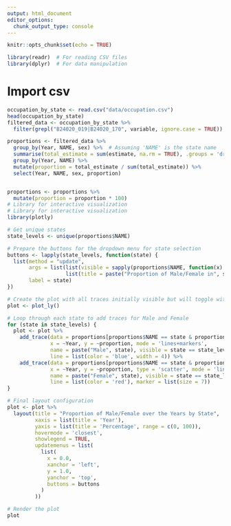 ```yaml
---
output: html_document
editor_options: 
  chunk_output_type: console
---
```


```r
knitr::opts_chunk$set(echo = TRUE)
```

```r
library(readr)  # For reading CSV files
library(dplyr)  # For data manipulation
```


# Import csv

```r
occupation_by_state <- read.csv("data/occupation.csv")
head(occupation_by_state)
filtered_data <- occupation_by_state %>%
  filter(grepl("B24020_019|B24020_170", variable, ignore.case = TRUE))

proportions <- filtered_data %>%
  group_by(Year, NAME, sex) %>%  # Assuming 'NAME' is the state name
  summarise(total_estimate = sum(estimate, na.rm = TRUE), .groups = 'drop') %>%
  group_by(Year, NAME) %>%
  mutate(proportion = total_estimate / sum(total_estimate)) %>%
  select(Year, NAME, sex, proportion)


proportions <- proportions %>%
  mutate(proportion = proportion * 100) 
# Library for interactive visualization
# Library for interactive visualization
library(plotly)

# Get unique states
state_levels <- unique(proportions$NAME)

# Prepare the buttons for the dropdown menu for state selection
buttons <- lapply(state_levels, function(state) {
  list(method = "update",
       args = list(list(visible = sapply(proportions$NAME, function(x) x == state)),
                   list(title = paste("Proportion of Male/Female in", state, "over the Years"))),
       label = state)
})

# Create the plot with all traces initially visible but will toggle with dropdown
plot <- plot_ly()

# Loop through each state to add traces for Male and Female
for (state in state_levels) {
  plot <- plot %>%
    add_trace(data = proportions[proportions$NAME == state & proportions$sex == "Male", ],
              x = ~Year, y = ~proportion, mode = 'lines+markers',
              name = paste("Male", state), visible = state == state_levels[1],  # Visibility set for the first state
              line = list(color = 'blue', width = 4)) %>%
    add_trace(data = proportions[proportions$NAME == state & proportions$sex == "Female", ],
              x = ~Year, y = ~proportion, type = 'scatter', mode = 'lines+markers',
              name = paste("Female", state), visible = state == state_levels[1],  # Visibility set for the first state
              line = list(color = 'red'), marker = list(size = 7))
}

# Final layout configuration
plot <- plot %>%
  layout(title = "Proportion of Male/Female over the Years by State",
         xaxis = list(title = 'Year'),
         yaxis = list(title = 'Percentage', range = c(0, 100)),
         hovermode = 'closest',
         showlegend = TRUE,
         updatemenus = list(
           list(
             x = 0.0,
             xanchor = 'left',
             y = 1.0,
             yanchor = 'top',
             buttons = buttons
           )
         ))
```

```r

# Render the plot
plot


```





